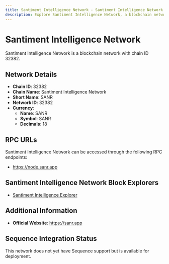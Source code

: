 ```yaml
--- 
title: Santiment Intelligence Network - Santiment Intelligence Network Blockchain Network
description: Explore Santiment Intelligence Network, a blockchain network with chain ID 32382. Learn about its native currency, SANR, and how to interact with the network.
---
```


# Santiment Intelligence Network

Santiment Intelligence Network is a blockchain network with chain ID 32382.

## Network Details

- **Chain ID**: 32382
- **Chain Name**: Santiment Intelligence Network
- **Short Name**: SANR
- **Network ID**: 32382
- **Currency**: 
  - **Name**: SANR
  - **Symbol**: SANR
  - **Decimals**: 18

## RPC URLs

Santiment Intelligence Network can be accessed through the following RPC endpoints:

- https://node.sanr.app

## Santiment Intelligence Network Block Explorers

- [Santiment Intelligence Explorer](https://app-explorer-pos.sanr.app)

## Additional Information

- **Official Website**: https://sanr.app

## Sequence Integration Status

This network does not yet have Sequence support but is available for deployment.
